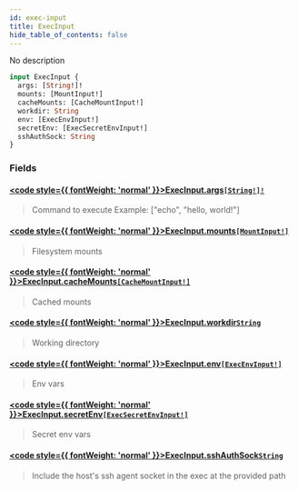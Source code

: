 ```yaml
---
id: exec-input
title: ExecInput
hide_table_of_contents: false
---
```








No description

```graphql
input ExecInput {
  args: [String!]!
  mounts: [MountInput!]
  cacheMounts: [CacheMountInput!]
  workdir: String
  env: [ExecEnvInput!]
  secretEnv: [ExecSecretEnvInput!]
  sshAuthSock: String
}
```


### Fields

#### [<code style={{ fontWeight: 'normal' }}>ExecInput.<b>args</b></code>](#)<Bullet />[`[String!]!`](/reference/api/scalars/string) <Badge class="secondary" text="non-null"/> <Badge class="secondary" text="scalar"/>
> Command to execute
Example: ["echo", "hello, world!"]
> 

#### [<code style={{ fontWeight: 'normal' }}>ExecInput.<b>mounts</b></code>](#)<Bullet />[`[MountInput!]`](/reference/api/inputs/mount-input) <Badge class="secondary" text="list"/> <Badge class="secondary" text="input"/>
> Filesystem mounts
> 

#### [<code style={{ fontWeight: 'normal' }}>ExecInput.<b>cacheMounts</b></code>](#)<Bullet />[`[CacheMountInput!]`](/reference/api/inputs/cache-mount-input) <Badge class="secondary" text="list"/> <Badge class="secondary" text="input"/>
> Cached mounts
> 

#### [<code style={{ fontWeight: 'normal' }}>ExecInput.<b>workdir</b></code>](#)<Bullet />[`String`](/reference/api/scalars/string) <Badge class="secondary" text="scalar"/>
> Working directory
> 

#### [<code style={{ fontWeight: 'normal' }}>ExecInput.<b>env</b></code>](#)<Bullet />[`[ExecEnvInput!]`](/reference/api/inputs/exec-env-input) <Badge class="secondary" text="list"/> <Badge class="secondary" text="input"/>
> Env vars
> 

#### [<code style={{ fontWeight: 'normal' }}>ExecInput.<b>secretEnv</b></code>](#)<Bullet />[`[ExecSecretEnvInput!]`](/reference/api/inputs/exec-secret-env-input) <Badge class="secondary" text="list"/> <Badge class="secondary" text="input"/>
> Secret env vars
> 

#### [<code style={{ fontWeight: 'normal' }}>ExecInput.<b>sshAuthSock</b></code>](#)<Bullet />[`String`](/reference/api/scalars/string) <Badge class="secondary" text="scalar"/>
> Include the host's ssh agent socket in the exec at the provided path
> 





